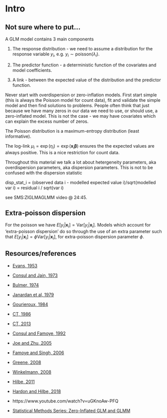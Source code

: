 # Intro












## Not sure where to put...

A GLM model contains 3 main components 

1. The response distribution - we need to assume a distribution for the response variable $y_i$, e.g. $y_i \sim \mathrm{poisson}(\lambda_i)$. 

2. The predictor function - a deterministic function of the covariates and model coefficients. 

3. A link - between the expected value of the distribution and the predictor function. 

Never start with overdispersion or zero-inflation models. First start simple (this is always the Poisson model for count data), fit and validate the simple model and then find solutions to problems. People often think that just because we have many zeros in our data we need to use, or should use, a zero-inflated model. This is not the case - we may have covariates which can explain the excess number of zeros.  

The Poisson distribution is a maximum-entropy distribution (least informative).

The log-link $\mu_i = \exp(\eta_i) = \exp(\pmb x_i\pmb\beta)$ ensures the the expected values are always positive. This is a nice restriction for count data.  

Throughout this material we talk a lot about hetergeneity parameters, aka overdispersion parameters, aka dispersion parameters. This is not to be confused with the dispersion statistic 

disp_stat_i = (observed data i - modelled expected value i)/sqrt(modelled var i)
            = residual i / sqrt(var i)

see SMS:ZIGLMAGLMM video @ 24:45. 







## Extra-poisson dispersion

For the poisson we have $E[y_i | \pmb x_i] = \mathrm{Var}[y_i | \pmb x_i]$. Models which account for 'extra-poisson dispersion' do so through the use of an extra parameter such that $E[y_i | \pmb x_i] = \phi\mathrm{Var}[y_i | \pmb x_i]$, for extra-poisson dispersion parameter $\phi$.










## Resources/references

* [Evans, 1953](https://doi.org/10.1093/biomet/40.1-2.186)
* [Consul and Jain, 1973](https://doi.org/10.1080/00401706.1973.10489112)
* [Bulmer, 1974](https://doi.org/10.2307/2529621)
* [Janardan et al, 1979](https://doi.org/10.2307/1307766)
* [Gourieroux, 1984](https://doi.org/10.2307/1913472)
* [CT, 1986](https://doi.org/10.1002/jae.3950010104) 
* [CT, 2013](https://doi.org/10.1017/CBO9781139013567)
* [Consul and Famoye, 1992](https://doi.org/10.1080/03610929208830766)
* [Joe and Zhu, 2005](https://doi.org/10.1002/bimj.200410102)
* [Famoye and Singh, 2006](https://doi.org/10.6339/JDS.2006.04(1).257)
* [Greene, 2008](https://doi.org/10.1016/j.econlet.2007.10.015)
* [Winkelmann, 2008](https://doi.org/10.1007/978-3-540-78389-3)
* [Hilbe, 2011](https://doi.org/10.1017/CBO9780511973420)
* [Hardon and Hilbe, 2018](https://www.routledge.com/Generalized-Linear-Models-and-Extensions-Fourth-Edition/Hardin-Hilbe/p/book/9781597182256)


* https://www.youtube.com/watch?v=uGKnoAw-PFQ 
* [Statistical Methods Series: Zero-Inflated GLM and GLMM](https://www.youtube.com/watch?v=ISN9SE__QOU&t=909s)